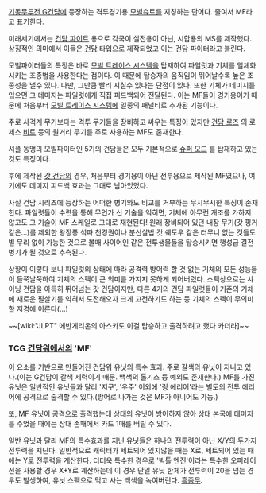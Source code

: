 [[기동무투전 G건담]]에 등장하는 격투경기용 [[모빌슈트]]를 지칭하는 단어다. 줄여서 MF라고 표기한다.

미래세기에서는 [[건담 파이트]] 용으로 각국이 실전용이 아닌, 시합용의 MS를 제작했다. 상징적인 의미에서 이들은 [[건담]] 타입으로 제작되었고 이는 건담 파이터라고 불린다. 

모빌파이터들의 특징은 바로 [[모빌 트레이스 시스템]]을 탑재하여 파일럿과 기체를 일체화시키는 조종법을 사용한다는 점이다. 이 때문에 탑승자의 움직임이 뛰어날수록 높은 조종성을 낼수 있다. 다만, 그만큼 빨리 지칠수 있다는 단점이 있다. 또한 기체가 데미지를 입으면 그 데미지는 파일럿에게 직접 피드백되어 전달된다. 이는 MF들이 경기용이기 때문에 처음부터 [[모빌 트레이스 시스템]]에 일종의 패널티로 추가된 기능이다. 

주로 사격계 무기보다는 격투 무기들을 장비하고 싸우는 특징이 있지만 [[건담 로즈]] 의 로제스 [[비트]] 등의 원거리 무기를 주로 사용하는 MF도 존재한다.

셔플 동맹의 모빌파이터인 5기의 건담들은 모두 기본적으로 [[슈퍼 모드]] 를 탑재하고 있는 것도 특징이다.

후에 제작된 [[갓 건담]]의 경우, 처음부터 경기용이 아닌 전투용으로 제작된 MF였으나, 여기에도 데미지 피드백 효과는 그대로 남아있었다.

사실 건담 시리즈에 등장하는 어떠한 병기와도 비교를 거부하는 무시무시한 특징이 존재한다.
파일럿들이 수련을 통해 무언가 신 기술을 익히면, 기체에 아무런 개조를 가하지 않고도 그 기술이 MF 스케일로 그대로 재현된다! 원래 장비되어 있던 내장 무기(갓 핑거같은...)를 제외한 왕장풍 석파 천경권이나 분신살법 갓 쉐도우 같은 터무니 없는 것들도 별 무리 없이 가능한 것으로 볼때 사이어인 같은 전투생물들을 탑승시키면 행성급 결전병기가 될 것으로 추측된다.

상황이 이렇다 보니 파일럿의 상태에 따라 공격력 방어력 할 것 없는 기체의 모든 성능들이 들쭉날쭉하여 기체의 스펙이 큰 의미를 가지지 못하게 되어버렸다. 스펙상으로는 샤이닝 건담을 아득히 뛰어넘는 갓 건담이지만, 다른 4기의 건담 파일럿들이 기존의 기체에 새로운 필살기를 익혀서 도전해오자 크게 고전하기도 하는 등 기체의 스펙이 무의미할 지경에 이른다(...)

~~[wiki:"JLPT" 에반게리온의 아스카도 이걸 탑승하고 출격하려고 했다 카더라]~~

=== TCG [[건담워]]에서의 'MF' ===
이 요소를 기반으로 만들어진 건담워 유닛의 특수 효과. 주로 갈색의 유닛이 지니고 있다.(이는 G건담이 갈색 세력이기 때문. 백색의 톨기스 등 예외도 존재한다.) MF를 가진 유닛은 일반적인 유닛들과 달리 '지구', '우주' 이외에 '링 에리어'라는 별도의 전투 에리어에 공격으로 출격할 수 있다.(방어로 나가는 것은 MF가 아니어도 가능.)

또, MF 유닛이 공격으로 출격했는데 상대의 유닛이 방어하지 않아 상대 본국에 데미지를 주었을 때에는 상대 손패에서 카드 1매를 버릴 수 있다.

일반 유닛과 달리 MF의 특수효과를 지닌 유닛들은 하나의 전투력이 아닌 X/Y의 두가지 전투력을 지닌다. 일반적으로 캐릭터가 세트되어 있지않을 때는 X로, 세트되어 있는 때에는 Y로 전투력을 계산한다. 더더욱 특수한 경우로 '빅톨 엔진'이라는 특수한 오퍼레이션을 사용할 경우 X+Y로 계산하는데 이 경우 단일 유닛 한체가 전투력이 20을 넘는 경우도 발생하여, 유닛 스펙으로 먹고 사는 백색을 녹여버린다. [[흠좀무]].
